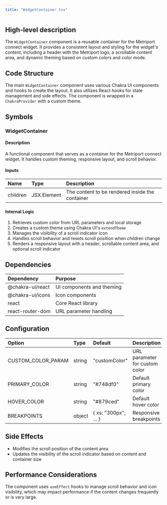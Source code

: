 ```yaml
---
title: "WidgetContainer.tsx"
---
```


## High-level description
The `WidgetContainer` component is a reusable container for the Metriport connect widget. It provides a consistent layout and styling for the widget's content, including a header with the Metriport logo, a scrollable content area, and dynamic theming based on custom colors and color mode.

## Code Structure
The main `WidgetContainer` component uses various Chakra UI components and hooks to create the layout. It also utilizes React hooks for state management and side effects. The component is wrapped in a `ChakraProvider` with a custom theme.

## Symbols

### WidgetContainer
#### Description
A functional component that serves as a container for the Metriport connect widget. It handles custom theming, responsive layout, and scroll behavior.

#### Inputs
| Name | Type | Description |
|:-----|:-----|:------------|
| children | JSX.Element | The content to be rendered inside the container |

#### Internal Logic
1. Retrieves custom color from URL parameters and local storage
2. Creates a custom theme using Chakra UI's `extendTheme`
3. Manages the visibility of a scroll indicator icon
4. Handles scroll behavior and resets scroll position when children change
5. Renders a responsive layout with a header, scrollable content area, and optional scroll indicator

## Dependencies
| Dependency | Purpose |
|:-----------|:--------|
| @chakra-ui/react | UI components and theming |
| @chakra-ui/icons | Icon components |
| react | Core React library |
| react-router-dom | URL parameter handling |

## Configuration
| Option | Type | Default | Description |
|:-------|:-----|:--------|:------------|
| CUSTOM_COLOR_PARAM | string | "customColor" | URL parameter for custom color |
| PRIMARY_COLOR | string | "#748df0" | Default primary color |
| HOVER_COLOR | string | "#879ced" | Default hover color |
| BREAKPOINTS | object | { xs: "300px", ... } | Responsive breakpoints |

## Side Effects
- Modifies the scroll position of the content area
- Updates the visibility of the scroll indicator based on content and container size

## Performance Considerations
The component uses `useEffect` hooks to manage scroll behavior and icon visibility, which may impact performance if the content changes frequently or is very large.